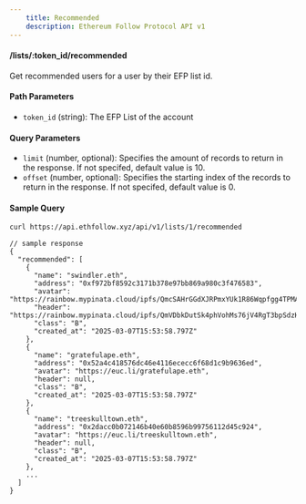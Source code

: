 ```yaml
---
    title: Recommended
    description: Ethereum Follow Protocol API v1
---
```


#### /lists/\:token_id/recommended
Get recommended users for a user by their EFP list id. 

#### Path Parameters
- `token_id` (string): The EFP List of the account

#### Query Parameters
- `limit` (number, optional): Specifies the amount of records to return in the response. If not specifed, default value is 10.
- `offset` (number, optional): Specifies the starting index of the records to return in the response. If not specifed, default value is 0.


#### Sample Query
```sh
curl https://api.ethfollow.xyz/api/v1/lists/1/recommended
```

```jsonc
// sample response
{
  "recommended": [
    {
      "name": "swindler.eth",
      "address": "0xf972bf8592c3171b378e97bb869a980c3f476583",
      "avatar": "https://rainbow.mypinata.cloud/ipfs/QmcSAHrGGdXJRPmxYUk1R86Wqpfgg4TPMAXC6MfQHPugvF",
      "header": "https://rainbow.mypinata.cloud/ipfs/QmVDbkDutSk4phVohMs76jV4RgT3bpSdzHnesBHFxW6jRL",
      "class": "B",
      "created_at": "2025-03-07T15:53:58.797Z"
    },
    {
      "name": "gratefulape.eth",
      "address": "0x52a4c418576dc46e4116ececc6f68d1c9b9636ed",
      "avatar": "https://euc.li/gratefulape.eth",
      "header": null,
      "class": "B",
      "created_at": "2025-03-07T15:53:58.797Z"
    },
    {
      "name": "treeskulltown.eth",
      "address": "0x2dacc0b072146b40e60b8596b99756112d45c924",
      "avatar": "https://euc.li/treeskulltown.eth",
      "header": null,
      "class": "B",
      "created_at": "2025-03-07T15:53:58.797Z"
    },
    ...
  ]
}
```